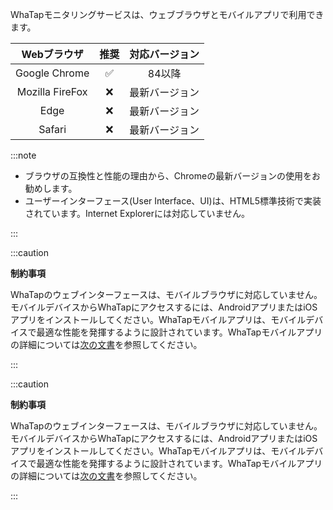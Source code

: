 WhaTapモニタリングサービスは、ウェブブラウザとモバイルアプリで利用できます。

<div class='c3-3'>

|     Webブラウザ     |                推奨               | 対応バージョン |
| :-------------: | :-----------------------------: | :-----: |
|  Google Chrome  | <span class='emoji-ok'>✅</span> |   84以降  |
| Mozilla FireFox | <span class='emoji-no'>❌</span> | 最新バージョン |
|       Edge      | <span class='emoji-no'>❌</span> | 最新バージョン |
|      Safari     | <span class='emoji-no'>❌</span> | 最新バージョン |

</div>

:::note

- ブラウザの互換性と性能の理由から、Chromeの最新バージョンの使用をお勧めします。
- ユーザーインターフェース(User Interface、UI)は、HTML5標準技術で実装されています。Internet Explorerには対応していません。

:::

<Xclude product="support-env">

:::caution

**制約事項**

WhaTapのウェブインターフェースは、モバイルブラウザに対応していません。モバイルデバイスからWhaTapにアクセスするには、AndroidアプリまたはiOSアプリをインストールしてください。WhaTapモバイルアプリは、モバイルデバイスで最適な性能を発揮するように設計されています。WhaTapモバイルアプリの詳細については[次の文書](../mobile-app)を参照してください。

:::

</Xclude>

<InDoc product="support-env">

:::caution

**制約事項**

WhaTapのウェブインターフェースは、モバイルブラウザに対応していません。モバイルデバイスからWhaTapにアクセスするには、AndroidアプリまたはiOSアプリをインストールしてください。WhaTapモバイルアプリは、モバイルデバイスで最適な性能を発揮するように設計されています。WhaTapモバイルアプリの詳細については[次の文書](mobile-app)を参照してください。

:::

</InDoc>
